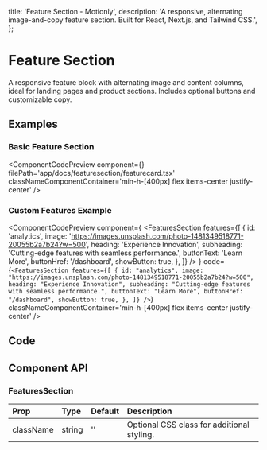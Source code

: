   title: 'Feature Section - Motionly',
  description:
    'A responsive, alternating image-and-copy feature section. Built for React, Next.js, and Tailwind CSS.',
};


# Feature Section

A responsive feature block with alternating image and content columns, ideal for landing pages and product sections. Includes optional buttons and customizable copy.

## Examples

### Basic Feature Section

<ComponentCodePreview
  component={<FeaturesSection />}
  filePath='app/docs/featuresection/featurecard.tsx'
  classNameComponentContainer='min-h-[400px] flex items-center justify-center'
/>

### Custom Features Example

<ComponentCodePreview
  component={
    <FeaturesSection
      features={[
        {
          id: 'analytics',
          image:
            'https://images.unsplash.com/photo-1481349518771-20055b2a7b24?w=500',
          heading: 'Experience Innovation',
          subheading: 'Cutting-edge features with seamless performance.',
          buttonText: 'Learn More',
          buttonHref: '/dashboard',
          showButton: true,
        },
      ]}
    />
  }
  code={`<FeaturesSection
  features={[
    {
      id: "analytics",
      image: "https://images.unsplash.com/photo-1481349518771-20055b2a7b24?w=500",
      heading: "Experience Innovation",
      subheading: "Cutting-edge features with seamless performance.",
      buttonText: "Learn More",
      buttonHref: "/dashboard",
      showButton: true,
    },
  ]}
/>`}
  classNameComponentContainer='min-h-[400px] flex items-center justify-center'
/>

## Code

<CodeBlock filePath='app/docs/featuresection/featurecard.tsx' />

## Component API

### FeaturesSection

| Prop      | Type   | Default | Description                                |
| :-------- | :----- | :------ | :----------------------------------------- |
| className | string | ''      | Optional CSS class for additional styling. |
